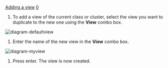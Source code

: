 [[Property:title|Adding a view]]
[[Property:weight|0]]
# To add a view of the current class or cluster, select the view you want to duplicate to the new one using the '''View''' combo box. <br/>
 [[Image:diagram-defaultview]]  
# Enter the name of the new view in the '''View''' combo box. <br/>
 [[Image:diagram-myview]]  
# Press enter. The view is now created.
<br/>
<br/>




